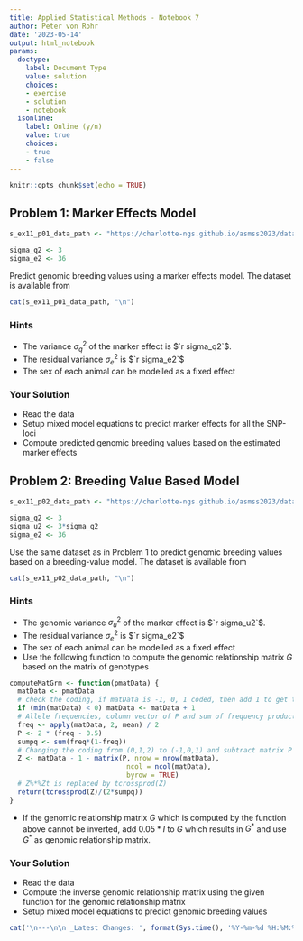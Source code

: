 ```yaml
---
title: Applied Statistical Methods - Notebook 7
author: Peter von Rohr
date: '2023-05-14'
output: html_notebook
params:
  doctype:
    label: Document Type
    value: solution
    choices:
    - exercise
    - solution
    - notebook
  isonline:
    label: Online (y/n)
    value: true
    choices:
    - true
    - false
---
```




```r
knitr::opts_chunk$set(echo = TRUE)
```


## Problem 1: Marker Effects Model
```r
s_ex11_p01_data_path <- "https://charlotte-ngs.github.io/asmss2023/data/asm_geno_sim_data.csv"

sigma_q2 <- 3
sigma_e2 <- 36
```

Predict genomic breeding values using a marker effects model. The dataset is available from

```r
cat(s_ex11_p01_data_path, "\n")
```

### Hints

* The variance $\sigma_q^2$ of the marker effect is $`r sigma_q2`$.
* The residual variance $\sigma_e^2$ is $`r sigma_e2`$
* The sex of each animal can be modelled as a fixed effect

### Your Solution

* Read the data
* Setup mixed model equations to predict marker effects for all the SNP-loci
* Compute predicted genomic breeding values based on the estimated marker effects





## Problem 2: Breeding Value Based Model
```r
s_ex11_p02_data_path <- "https://charlotte-ngs.github.io/asmss2023/data/asm_geno_sim_data.csv"

sigma_q2 <- 3
sigma_u2 <- 3*sigma_q2
sigma_e2 <- 36
```

Use the same dataset as in Problem 1 to predict genomic breeding values based on a breeding-value model. The dataset is available from

```r
cat(s_ex11_p02_data_path, "\n")
```

### Hints

* The genomic variance $\sigma_u^2$ of the marker effect is $`r sigma_u2`$.
* The residual variance $\sigma_e^2$ is $`r sigma_e2`$
* The sex of each animal can be modelled as a fixed effect
* Use the following function to compute the genomic relationship matrix $G$ based on the matrix of genotypes

```r
computeMatGrm <- function(pmatData) {
  matData <- pmatData
  # check the coding, if matData is -1, 0, 1 coded, then add 1 to get to 0, 1, 2 coding
  if (min(matData) < 0) matData <- matData + 1
  # Allele frequencies, column vector of P and sum of frequency products
  freq <- apply(matData, 2, mean) / 2
  P <- 2 * (freq - 0.5)
  sumpq <- sum(freq*(1-freq))
  # Changing the coding from (0,1,2) to (-1,0,1) and subtract matrix P
  Z <- matData - 1 - matrix(P, nrow = nrow(matData), 
                             ncol = ncol(matData), 
                             byrow = TRUE)
  # Z%*%Zt is replaced by tcrossprod(Z)
  return(tcrossprod(Z)/(2*sumpq))
}
```

* If the genomic relationship matrix $G$ which is computed by the function above cannot be inverted, add $0.05 * I$ to $G$ which results in $G^*$ and use $G^*$ as genomic relationship matrix.


### Your Solution

* Read the data
* Compute the inverse genomic relationship matrix using the given function for the genomic relationship matrix
* Setup mixed model equations to predict genomic breeding values






```r
cat('\n---\n\n _Latest Changes: ', format(Sys.time(), '%Y-%m-%d %H:%M:%S'), ' (', Sys.info()['user'], ')_\n', sep = '')
```
 
